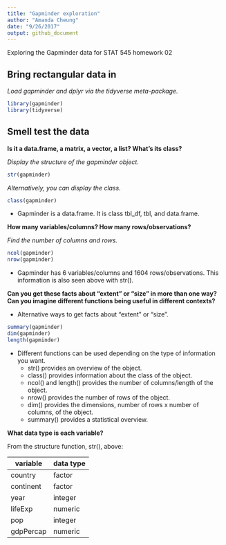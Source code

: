 ```yaml
---
title: "Gapminder exploration"
author: "Amanda Cheung"
date: "9/26/2017"
output: github_document
---
```

Exploring the Gapminder data for STAT 545 homework 02

## Bring rectangular data in

*Load gapminder and dplyr via the tidyverse meta-package.*
```r
library(gapminder)
library(tidyverse)
```

## Smell test the data

**Is it a data.frame, a matrix, a vector, a list? What's its class?**

*Display the structure of the gapminder object.*
```r
str(gapminder)
```
*Alternatively, you can display the class.*
```r
class(gapminder)
```

- Gapminder is a data.frame. It is class tbl_df, tbl, and data.frame.

**How many variables/columns? How many rows/observations?**

*Find the number of columns and rows.*
```r
ncol(gapminder)
nrow(gapminder)
```
- Gapminder has 6 variables/columns and 1604 rows/observations. This information is also seen above with str().

**Can you get these facts about “extent” or “size” in more than one way? Can you imagine different functions being useful in different contexts?**

- Alternative ways to get facts about "extent" or "size".
```r
summary(gapminder)
dim(gapminder)
length(gapminder)
```

- Different functions can be used depending on the type of information you want.
    + str() provides an overview of the object. 
    + class() provides information about the class of the object.
    + ncol() and length() provides the number of columns/length of the object.
    + nrow() provides the number of rows of the object.
    + dim() provides the dimensions, number of rows x number of columns, of the object.
    + summary() provides a statistical overview.

**What data type is each variable?**

From the structure function, str(), above:

variable  | data type
----------|----------
country   | factor
continent | factor
year      | integer 
lifeExp   | numeric
pop       | integer
gdpPercap | numeric












